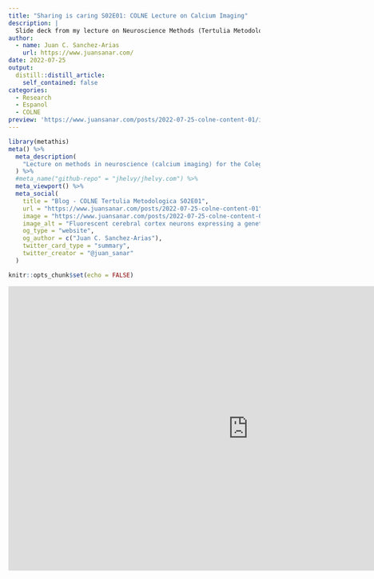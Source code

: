 ```yaml
---
title: "Sharing is caring S02E01: COLNE Lecture on Calcium Imaging"
description: |
  Slide deck from my lecture on Neuroscience Methods (Tertulia Metodologica) for the Colegio Colombiano de Neurociencias (COLNE).
author:
  - name: Juan C. Sanchez-Arias
    url: https://www.juansanar.com/
date: 2022-07-25
output:
  distill::distill_article:
    self_contained: false
categories: 
  - Research
  - Espanol
  - COLNE
preview: 'https://www.juansanar.com/posts/2022-07-25-colne-content-01/img/mit_geci_neurons.jpg'
---
```


```r
library(metathis)
meta() %>%
  meta_description(
    "Lecture on methods in neuroscience (calcium imaging) for the Colegio Colombiano de Neurociencias"
  ) %>%
  #meta_name("github-repo" = "jhelvy/jhelvy.com") %>%
  meta_viewport() %>%
  meta_social(
    title = "Blog - COLNE Tertulia Metodologica S02E01",
    url = "https://www.juansanar.com/posts/2022-07-25-colne-content-01",
    image = "https://www.juansanar.com/posts/2022-07-25-colne-content-01/img/mit_geci_neurons.jpg",
    image_alt = "Fluorescent cerebral cortex neurons expressing a genetically encoded calcium indicator. Source: MIT News",
    og_type = "website",
    og_author = c("Juan C. Sanchez-Arias"),
    twitter_card_type = "summary",
    twitter_creator = "@juan_sanar"
  )
```

```r
knitr::opts_chunk$set(echo = FALSE)
```

<iframe src="https://docs.google.com/presentation/d/e/2PACX-1vR7yaPDeqAJil8fKxAvm714Mn-9Hc9wJRWIovwGxAmXFAG7-r9mfxlyR5tROeIPrfS5MOxUnoqo4DH0/embed?start=false&loop=false&delayms=5000" frameborder="0" width="960" height="569" allowfullscreen="true" mozallowfullscreen="true" webkitallowfullscreen="true"></iframe>
